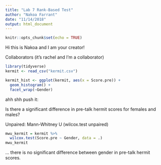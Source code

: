 ```yaml
---
title: "Lab 7 Rank-Based Test"
author: "Nakoa Farrant"
date: "11/14/2018"
output: html_document
---
```


```r
knitr::opts_chunk$set(echo = TRUE)
```

Hi this is Nakoa and I am your creator!

Collaborators (it's rachel and I'm a collaborator)

```r

library(tidyverse)
kermit <- read_csv("kermit.csv")

kermit_hist <- ggplot(kermit, aes(x = Score.pre)) +
  geom_histogram() +
  facet_wrap(~Gender)

```


ahh shh push it:


Is there a significant difference in pre-talk hermit scores for females and males? 

Unpaired: Mann-Whitney U (wilcox.test unpaired)
```r
mwu_kermit = kermit %>% 
  wilcox.test(Score.pre ~ Gender, data = .)
mwu_kermit
```
... there is no significant difference between gender in pre-talk hermit scores. 







